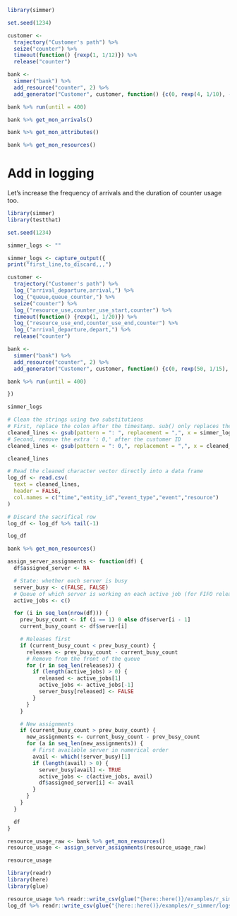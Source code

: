 


```r
library(simmer)

set.seed(1234)

customer <-
  trajectory("Customer's path") %>%
  seize("counter") %>%
  timeout(function() {rexp(1, 1/12)}) %>%
  release("counter")

bank <-
  simmer("bank") %>%
  add_resource("counter", 2) %>%
  add_generator("Customer", customer, function() {c(0, rexp(4, 1/10), -1)}, 2)

bank %>% run(until = 400)

```

```r
bank %>% get_mon_arrivals()
```


```r
bank %>% get_mon_attributes()
```

```r
bank %>% get_mon_resources()
```


# Add in logging

Let's increase the frequency of arrivals and the duration of counter usage too.


```r
library(simmer)
library(testthat)

set.seed(1234)

simmer_logs <- ""

simmer_logs <- capture_output({
print("first_line,to_discard,,,")

customer <-
  trajectory("Customer's path") %>%
  log_("arrival_departure,arrival,") %>%
  log_("queue,queue_counter,") %>%
  seize("counter") %>%
  log_("resource_use,counter_use_start,counter") %>%
  timeout(function() {rexp(1, 1/20)}) %>%
  log_("resource_use_end,counter_use_end,counter") %>%
  log_("arrival_departure,depart,") %>%
  release("counter")

bank <-
  simmer("bank") %>%
  add_resource("counter", 2) %>%
  add_generator("Customer", customer, function() {c(0, rexp(50, 1/15), -1)}, 2)

bank %>% run(until = 400)

})

```

```r
simmer_logs
```

```r
# Clean the strings using two substitutions
# First, replace the colon after the timestamp. sub() only replaces the first match.
cleaned_lines <- gsub(pattern = ": ", replacement = ",", x = simmer_logs)
# Second, remove the extra ': 0,' after the customer ID
cleaned_lines <- gsub(pattern = ": 0,", replacement = ",", x = cleaned_lines)
```

```r
cleaned_lines
```


```r
# Read the cleaned character vector directly into a data frame
log_df <- read.csv(
  text = cleaned_lines,
  header = FALSE,
  col.names = c("time","entity_id","event_type","event","resource")
)

# Discard the sacrifical row
log_df <- log_df %>% tail(-1)

log_df
```

```r
bank %>% get_mon_resources()
```

```r
assign_server_assignments <- function(df) {
  df$assigned_server <- NA

  # State: whether each server is busy
  server_busy <- c(FALSE, FALSE)
  # Queue of which server is working on each active job (for FIFO releases)
  active_jobs <- c()

  for (i in seq_len(nrow(df))) {
    prev_busy_count <- if (i == 1) 0 else df$server[i - 1]
    current_busy_count <- df$server[i]

    # Releases first
    if (current_busy_count < prev_busy_count) {
      releases <- prev_busy_count - current_busy_count
      # Remove from the front of the queue
      for (r in seq_len(releases)) {
        if (length(active_jobs) > 0) {
          released <- active_jobs[1]
          active_jobs <- active_jobs[-1]
          server_busy[released] <- FALSE
        }
      }
    }

    # New assignments
    if (current_busy_count > prev_busy_count) {
      new_assignments <- current_busy_count - prev_busy_count
      for (a in seq_len(new_assignments)) {
        # First available server in numerical order
        avail <- which(!server_busy)[1]
        if (length(avail) > 0) {
          server_busy[avail] <- TRUE
          active_jobs <- c(active_jobs, avail)
          df$assigned_server[i] <- avail
        }
      }
    }
  }

  df
}

resource_usage_raw <- bank %>% get_mon_resources()
resource_usage <- assign_server_assignments(resource_usage_raw)

resource_usage
```


```r
library(readr)
library(here)
library(glue)

resource_usage %>% readr::write_csv(glue("{here::here()}/examples/r_simmer/resources.csv"))
log_df %>% readr::write_csv(glue("{here::here()}/examples/r_simmer/logs.csv"))
```
